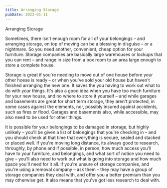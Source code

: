 ```yaml
---
title: Arranging Storage
pubDate: 2023-01-11
---
```


Arranging Storage

Sometimes, there isn't enough room for all of your belongings – and arranging storage, on top of moving can be a blessing in disguise – or a nightmare.  So you need another, convenient, cheap option for your furniture.
Storage companies are basically large warehouses or lockups that you can rent – and range in size from a box room to an area large enough to store a complete house.

Storage is great if you're needing to move out of one house before your other hoese is ready – or when you've sold your old house but haven't finished arranging the new one.  It saves the you having to work out what to do with your things.
It's also a good idea when you have too much furniture for your new house, and no where to store it yourself – and while garages and basements are great for short term storage, they aren't protected, in some cases against the elements, nor, possibly insured against accidents, such as fires or flood.  Garages and basements also, while accessible, may also need to be used for other things.

It is possible for your belongings to be damaged in storage, but highly unlikely – you'll be given a list of belongings that you're checking in – and you should check at that time that everything is secure, sealed and stacked or placed well.
If you're moving long distance, its always good to research, throughly, by phone and if possible, in person, how much access you'll have to your furniture, and belongings, and what sort of notice you need to give – you'll also need to work out what is going into storage and how much space you'll need for it all.
If you're unsure of storage companies, and you're using a removal company – ask them – they may have a group of storage companies they deal with, and offer you a better premium than you may otherwise get.  It also means that you've got less research to deal with.